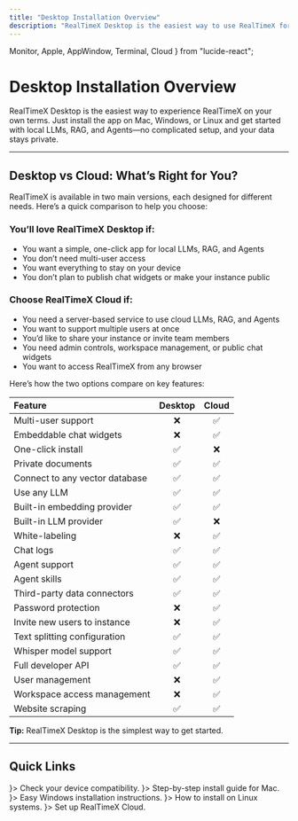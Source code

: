 ```yaml
---
title: "Desktop Installation Overview"
description: "RealTimeX Desktop is the easiest way to use RealTimeX for most people."
---
```


  Monitor,
  Apple,
  AppWindow,
  Terminal,
  Cloud
} from "lucide-react";

# Desktop Installation Overview

RealTimeX Desktop is the easiest way to experience RealTimeX on your own terms. Just install the app on Mac, Windows, or Linux and get started with local LLMs, RAG, and Agents—no complicated setup, and your data stays private.

---

## Desktop vs Cloud: What’s Right for You?

RealTimeX is available in two main versions, each designed for different needs. Here’s a quick comparison to help you choose:

### You’ll love **RealTimeX Desktop** if:

- You want a simple, one-click app for local LLMs, RAG, and Agents
- You don’t need multi-user access
- You want everything to stay on your device
- You don’t plan to publish chat widgets or make your instance public

### Choose **RealTimeX Cloud** if:

- You need a server-based service to use cloud LLMs, RAG, and Agents
- You want to support multiple users at once
- You’d like to share your instance or invite team members
- You need admin controls, workspace management, or public chat widgets
- You want to access RealTimeX from any browser

Here’s how the two options compare on key features:

| Feature                        | Desktop        | Cloud         |
| :----------------------------- | :------------: | :-----------: |
| Multi-user support             |      ❌        |      ✅        |
| Embeddable chat widgets        |      ❌        |      ✅        |
| One-click install              |      ✅        |      ❌        |
| Private documents              |      ✅        |      ✅        |
| Connect to any vector database |      ✅        |      ✅        |
| Use any LLM                    |      ✅        |      ✅        |
| Built-in embedding provider    |      ✅        |      ✅        |
| Built-in LLM provider          |      ✅        |      ❌        |
| White-labeling                 |      ❌        |      ✅        |
| Chat logs                      |      ✅        |      ✅        |
| Agent support                  |      ✅        |      ✅        |
| Agent skills                   |      ✅        |      ✅        |
| Third-party data connectors    |      ✅        |      ✅        |
| Password protection            |      ❌        |      ✅        |
| Invite new users to instance   |      ❌        |      ✅        |
| Text splitting configuration   |      ✅        |      ✅        |
| Whisper model support          |      ✅        |      ✅        |
| Full developer API             |      ✅        |      ✅        |
| User management                |      ❌        |      ✅        |
| Workspace access management    |      ❌        |      ✅        |
| Website scraping               |      ✅        |      ✅        |

<Callout type="info" emoji="✨">
  <strong>Tip:</strong> RealTimeX Desktop is the simplest way to get started.
</Callout>

---

## Quick Links

<div style={{
  display: "grid",
  gridTemplateColumns: "repeat(auto-fit, minmax(250px, 1fr))",
  gap: "1.1rem",
  marginTop: "1.2rem"
}}>
  <FeatureCard title="System Requirements" href="./installation-desktop/system-requirements" icon={<Monitor size={36} color="#226cff" />}>
    Check your device compatibility.
  </FeatureCard>
  <FeatureCard title="MacOS Install" href="./installation-desktop/macos" icon={<Apple size={36} color="#000" />}>
    Step-by-step install guide for Mac.
  </FeatureCard>
  <FeatureCard title="Windows Install" href="./installation-desktop/windows" icon={<AppWindow size={36} color="#0066c5" />}>
    Easy Windows installation instructions.
  </FeatureCard>
  <FeatureCard title="Linux Install" href="linux" icon={<Terminal size={36} color="#222" />}>
    How to install on Linux systems.
  </FeatureCard>
  <FeatureCard title="Cloud Install" href="/installation-docker/cloud-docker" icon={<Cloud size={36} color="#226cff" />}>
    Set up RealTimeX Cloud.
  </FeatureCard>
</div>